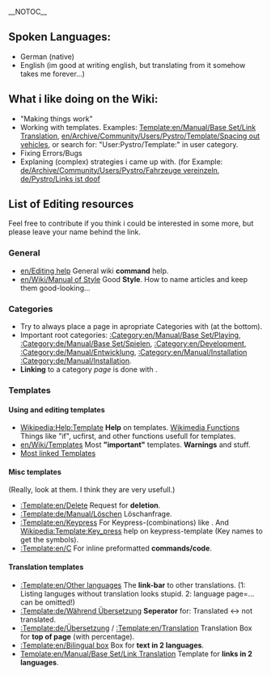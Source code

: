 __NOTOC__
== Spoken Languages: ==
* German (native)
* English (im good at writing english, but translating from it somehow takes me forever...)
== What i like doing on the Wiki: ==
* "Making things work"
* Working with templates. Examples: [[Template:en/Manual/Base Set/Link Translation]], [[en/Archive/Community/Users/Pystro/Template/Spacing out vehicles]], or search for: "User:Pystro/Template:" in user category.
* Fixing Errors/Bugs
* Explaning (complex) strategies i came up with. (for Example: [[de/Archive/Community/Users/Pystro/Fahrzeuge vereinzeln]], [[de/Pystro/Links ist doof]]
== List of Editing resources ==
{{en/Bilingual box|de
|Meine Favoriten, hauptsächlich als Nachschlagewerk für mich selbst, aber ich hoffe, ich kann auch anderen damit helfen.
|My favourites, mainly as a quick reference for myself , but i hope its also usefull to others.
}}
Feel free to contribute if you think i could be interested in some more, but please leave your name behind the link.
=== General ===
* [[en/Editing help]] General wiki '''command''' help.
* [[en/Wiki/Manual of Style]] Good '''Style'''. How to name articles and keep them good-looking...
=== Categories ===
* Try to always place a page in apropriate Categories with {{en/C|<nowiki>[[Category:Example]]</nowiki>|}} (at the bottom).
* Important root categories: [[:Category:en/Manual/Base Set/Playing]], [[:Category:de/Manual/Base Set/Spielen]], [[:Category:en/Development]], [[:Category:de/Manual/Entwicklung]], [[:Category:en/Manual/Installation]] [[:Category:de/Manual/Installation]].
* '''Linking''' to a category ''page'' is done with {{en/C|<nowiki>[[:Category:Example]]</nowiki>|}}.
=== Templates ===
==== Using and editing templates ====
* [https://en.wikipedia.org/wiki/Help:Template Wikipedia:Help:Template] '''Help''' on templates. [https://en.wikipedia.org/wiki/Help:Magic_words Wikimedia Functions] Things like "if", ucfirst, and other functions usefull for templates.
* [[en/Wiki/Templates]] Most '''"important"''' templates. '''Warnings''' and stuff.
* [http://wiki.openttd.org/Special:Mostlinkedtemplates?limit=500 Most linked Templates]
==== Misc templates ====
(Really, look at them. I think they are very usefull.)
* [[:Template:en/Delete]] Request for '''deletion'''.
* [[:Template:de/Manual/Löschen]] Löschanfrage.
* [[:Template:en/Keypress]] For Keypress-(combinations) like {{en/Keypress|Shift|F8}}. And [https://en.wikipedia.org/wiki/Template:Key_press Wikipedia:Template:Key_press] help on keypress-template (Key names to get the symbols).
* [[:Template:en/C]] For inline preformatted '''commands/code'''.
==== Translation templates ====
* [[:Template:en/Other languages]] The '''link-bar''' to other translations. (1: Listing languges without translation looks stupid. 2: language page=... can be omitted!)
* [[:Template:de/Während Übersetzung]] '''Seperator''' for: Translated <-> not translated.
* [[:Template:de/Übersetzung]] / [[:Template:en/Translation]] Translation Box for '''top of page''' (with percentage).
* [[:Template:en/Bilingual box]] Box for '''text in 2 languages'''.
* [[Template:en/Manual/Base Set/Link Translation]] Template for '''links in 2 languages'''.